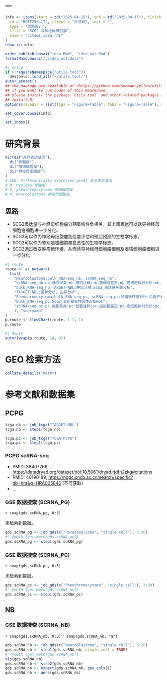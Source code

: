 ---
---

```r
info <- items(start = td("2025-04-15"), end = td("2025-04-15"), finish = td("2025-04-15"),
  id = "BSTF250417", client = "孙念政", inst = "",
  type = "思路设计",
  title = "SCG2 与神经母细胞瘤",
  save = ".items_idea.rds"
)
show.ic(info)

order_publish.bosai("idea.Rmd", "idea_out.Rmd")
formatName.bosai("./idea_out.docx")
```

```r
#| setup
if (!requireNamespace("utils.tool"))
  devtools::load_all("~/utils.tool/")
autor_preset()
## the package are available at <https://github.com/shaman-yellow/utils.tool>
## if you want to run codes of this Rmarkdown,
## please install the package `utils.tool` and other related packages (run
## install.R)
options(savedir = list(figs = "Figure+Table", tabs = "Figure+Table"), autor_asis = FALSE)
```

```r
set_cover.bosai(info)
```

```r
set_index()
```

# 研究背景 {#abstract}

```r
dic(di("差异表达基因"),
  di("骨髓瘤"),
  di("嗜铬细胞瘤"),
  di("神经母细胞瘤")
)
# DEG: Differentially expressed genes 差异表达基因
# M: Myeloma 骨髓瘤
# P: pheochromocytoma 嗜铬细胞瘤
# N: Neuroblastoma 神经母细胞瘤

```

## 思路 {#introduction}

- SCG2表达量与神经母细胞瘤分期呈线性负相关，其上调表达可以诱导神经母细胞瘤细胞进一步分化。
- SCG2可以作为神经母细胞瘤危险度评估和预后预测的生物学标志。
- SCG2可以作为鉴别嗜铬细胞瘤良恶性的生物学标志。
- SCG2通过改变肿瘤微环境，从而诱导神经母细胞瘤细胞及嗜铬细胞瘤细胞进一步分化

```r
#| route
route <- as_network(
  list(
    "Neuroblastoma:bulk_RNA-seq_nb, scRNA-seq_nb",
    "scRNA-seq_nb:nb_细胞聚类:nb_细胞注释:nb_癌细胞鉴定:nb_癌细胞拟时分析:nb_SCG2_表达量关联分析",
    "bulk_RNA-seq_nb:TARGET-NBL:肿瘤分期:SCG2_表达量关联分析",
    "TARGET-NBL:差异分析, 生存分析",
    "Pheochromocytoma:bulk_RNA-seq_pc, scRNA-seq_pc:肿瘤微环境分析:免疫评分, 基质评分:pc_SCG2_表达量关联分析",
    "bulk_RNA-seq_pc:SCG2_表达量良性恶性诊断ROC",
    "scRNA-seq_pc:pc_细胞聚类:pc_细胞注释:pc_癌细胞鉴定:pc_癌细胞拟时分析:pc_SCG2_表达量关联分析"
    ), "sugiyama"
)
p.route <- flowChart(route, 1.1, 1)
p.route
```

```r
#| Route
autor(wrap(p.route, 18, 6))
```


# GEO 检索方法

```r
collate_details("meth")
```

# 参考文献和数据集 {#workflow}

## PCPG

```r
tcga.nb <- job_tcga("TARGET-NBL")
tcga.nb <- step1(tcga.nb)
```

```r
tcga.pc <- job_tcga("TCGA-PCPG")
tcga.pc <- step1(tcga.pc)
```

### PCPG scRNA-seq

- PMID: 38407266, <https://datadryad.org/dataset/doi:10.5061/dryad.rjdfn2zkg#citations>
- PMID: 40190189, <https://ngdc.cncb.ac.cn/search/specific?db=hra&q=HRA005846> (不可获取)
- ...

### GSE 数据搜索 (SCRNA_PG)

`r snap(gds.scRNA_pg, 0:3)`

未检索到数据。

```r
gds.scRNA_pg <- job_gds(c("Paraganglioma", "single cell"), 3:20)
#' @meth {get_meth(gds.scRNA_pg)}
gds.scRNA_pg <- step1(gds.scRNA_pg)
```

### GSE 数据搜索 (SCRNA_PC)

`r snap(gds.scRNA_pc, 0:3)`

未检索到数据。

```r
gds.scRNA_pc <- job_gds(c("Pheochromocytoma", "single cell"), 3:20)
#' @meth {get_meth(gds.scRNA_pc)}
gds.scRNA_pc <- step1(gds.scRNA_pc)
```

## NB

### GSE 数据搜索 (SCRNA_NB)

`r snap(gds.scRNA_nb, 0:3)`
`r snap(gds.scRNA_nb, "a")`

```r
gds.scRNA_nb <- job_gds(c("Neuroblastoma", "single cell"), 3:20)
gds.scRNA_nb <- step1(gds.scRNA_nb, single_cell = TRUE)
#' @meth {get_meth(gds.scRNA_nb)}
vis(gds.scRNA_nb)
gds.scRNA_nb <- step2(gds.scRNA_nb)
gds.scRNA_nb <- expect(gds.scRNA_nb, geo_cols())
gds.scRNA_nb <- anno(gds.scRNA_nb)
```

